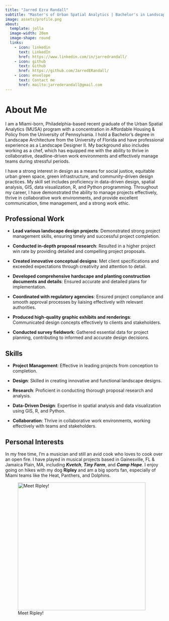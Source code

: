 ```yaml
---
title: "Jarred Ezra Randall"
subtitle: "Master's of Urban Spatial Analytics | Bachelor's in Landscape Architecture | Landscape Designer II"
image: assets/profile.png
about:
  template: jolla
  image-width: 20em
  image-shape: round
  links:
    - icon: linkedin
      text: LinkedIn
      href: https://www.linkedin.com/in/jarredrandall/
    - icon: github
      text: Github
      href: https://github.com/JarredERandall/
    - icon: envelope
      text: Contact me
      href: mailto:jarrederandall@gmail.com
---
```


# About Me

I am a Miami-born, Philadelphia-based recent graduate of the Urban Spatial Analytics (MUSA) program with a concentration in Affordable Housing & Policy from the University of Pennsylvania. I hold a Bachelor’s degree in Landscape Architecture from the University of Florida and have professional experience as a Landscape Designer II. My background also includes working as a chef, which has equipped me with the ability to thrive in collaborative, deadline-driven work environments and effectively manage teams during stressful periods.

I have a strong interest in design as a means for social justice, equitable urban green space, green infrastructure, and community-driven design practices. My skill set includes proficiency in data-driven design, spatial analysis, GIS, data visualization, R, and Python programming. Throughout my career, I have demonstrated the ability to manage projects effectively, thrive in collaborative work environments, and provide excellent communication, time management, and a strong work ethic.

## Professional Work

- **Lead various landscape design projects**: Demonstrated strong project management skills, ensuring timely and successful project completion.

- **Conducted in-depth proposal research**: Resulted in a higher project win rate by providing detailed and compelling project proposals.

- **Created innovative conceptual designs**: Met client specifications and exceeded expectations through creativity and attention to detail.

- **Developed comprehensive hardscape and planting construction documents and details**: Ensured accurate and detailed plans for implementation.

- **Coordinated with regulatory agencies**: Ensured project compliance and smooth approval processes by liaising effectively with relevant authorities.

- **Produced high-quality graphic exhibits and renderings**: Communicated design concepts effectively to clients and stakeholders.

- **Conducted survey fieldwork**: Gathered essential data for project planning, contributing to informed and accurate design decisions.

## Skills

- **Project Management**: Effective in leading projects from conception to completion.

- **Design**: Skilled in creating innovative and functional landscape designs.

- **Research**: Proficient in conducting thorough proposal research and analysis.

- **Data-Driven Design**: Expertise in spatial analysis and data visualization using GIS, R, and Python.

- **Collaboration**: Thrive in collaborative work environments, working effectively with teams and stakeholders.

## Personal Interests

In my free time, I'm a musician and still an avid cook who loves to cook over an open fire. I have played in musical projects based in Gainesville, FL & Jamaica Plain, MA, including ***Kvetch***, ***Tiny Farm***, and ***Camp Hope***. I enjoy going on hikes with my dog **Ripley** and am a big sports fan, especially of Miami teams like the Heat, Panthers, and Dolphins.

![Meet Ripley!](assets/ripley.png){width="406"}
